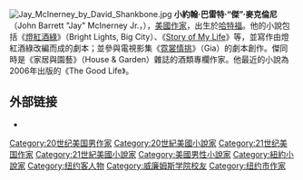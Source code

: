 [[File:Jay_McInerney_by_David_Shankbone.jpg|thumb]]
'''小約翰·巴雷特·“傑”·麥克倫尼'''（John Barrett "Jay" McInerney Jr.，{{bd|1955年|1月13日|||M}}），[[美國|美國]][[作家|作家]]，出生於[[哈特福|哈特福]]。他的小說包括《[[燈紅酒綠|燈紅酒綠]]》（Bright Lights, Big City）、《[[Story_of_My_Life_(novel)|Story of My Life]]》等，並寫作由燈紅酒綠改編而成的劇本；並參與電視影集《[[霓裳情挑|霓裳情挑]]》（Gia）的劇本創作。傑同時是《家居與園藝》（House & Garden）雜誌的酒類專欄作家。他最近的小說為2006年出版的《The Good Life》。

==外部链接==
{{Wikiquotelang|en|Jay McInerney}}
*{{official site}}

{{Authority control}}
{{DEFAULTSORT:McInerney, Jay}}
[[Category:20世纪美国男作家|Category:20世纪美国男作家]]
[[Category:20世紀美國小說家|Category:20世紀美國小說家]]
[[Category:21世纪美国作家|Category:21世纪美国作家]]
[[Category:21世紀美國小說家|Category:21世紀美國小說家]]
[[Category:美國男性小說家|Category:美國男性小說家]]
[[Category:紐約小說家|Category:紐約小說家]]
[[Category:纽约客人物|Category:纽约客人物]]
[[Category:威廉姆斯学院校友|Category:威廉姆斯学院校友]]
[[Category:纽约市作家|Category:纽约市作家]]